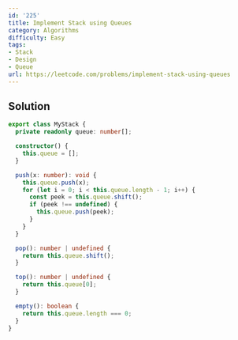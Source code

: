 ```yaml
---
id: '225'
title: Implement Stack using Queues
category: Algorithms
difficulty: Easy
tags:
- Stack
- Design
- Queue
url: https://leetcode.com/problems/implement-stack-using-queues
---
```


## Solution

```typescript filename="solution.ts" copy
export class MyStack {
  private readonly queue: number[];

  constructor() {
    this.queue = [];
  }

  push(x: number): void {
    this.queue.push(x);
    for (let i = 0; i < this.queue.length - 1; i++) {
      const peek = this.queue.shift();
      if (peek !== undefined) {
        this.queue.push(peek);
      }
    }
  }

  pop(): number | undefined {
    return this.queue.shift();
  }

  top(): number | undefined {
    return this.queue[0];
  }

  empty(): boolean {
    return this.queue.length === 0;
  }
}
```

